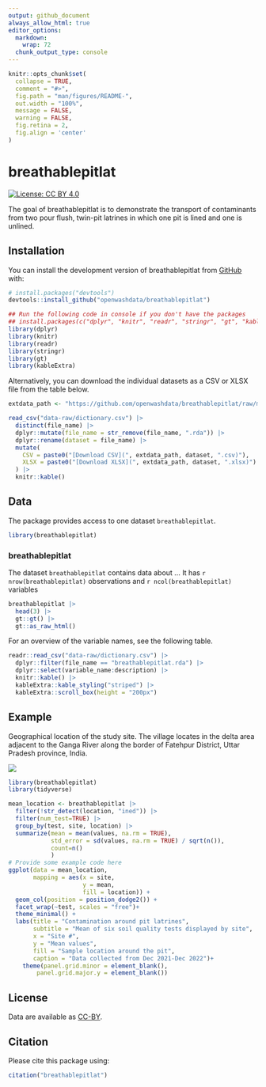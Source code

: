 ```yaml
---
output: github_document
always_allow_html: true
editor_options: 
  markdown: 
    wrap: 72
  chunk_output_type: console
---
```


<!-- README.md is generated from README.Rmd. Please edit that file -->

```r
knitr::opts_chunk$set(
  collapse = TRUE,
  comment = "#>",
  fig.path = "man/figures/README-",
  out.width = "100%",
  message = FALSE,
  warning = FALSE,
  fig.retina = 2,
  fig.align = 'center'
)
```

# breathablepitlat

<!-- badges: start -->

[![License: CC BY
4.0](https://img.shields.io/badge/License-CC_BY_4.0-lightgrey.svg)](https://creativecommons.org/licenses/by/4.0/)

<!-- badges: end -->

The goal of breathablepitlat is to demonstrate the transport of
contaminants from two pour flush, twin-pit latrines in which one pit is
lined and one is unlined.

## Installation

You can install the development version of breathablepitlat from
[GitHub](https://github.com/) with:

``` r
# install.packages("devtools")
devtools::install_github("openwashdata/breathablepitlat")
```

```r
## Run the following code in console if you don't have the packages
## install.packages(c("dplyr", "knitr", "readr", "stringr", "gt", "kableExtra"))
library(dplyr)
library(knitr)
library(readr)
library(stringr)
library(gt)
library(kableExtra)
```

Alternatively, you can download the individual datasets as a CSV or XLSX
file from the table below.

```r

extdata_path <- "https://github.com/openwashdata/breathablepitlat/raw/main/inst/extdata/"

read_csv("data-raw/dictionary.csv") |> 
  distinct(file_name) |> 
  dplyr::mutate(file_name = str_remove(file_name, ".rda")) |> 
  dplyr::rename(dataset = file_name) |> 
  mutate(
    CSV = paste0("[Download CSV](", extdata_path, dataset, ".csv)"),
    XLSX = paste0("[Download XLSX](", extdata_path, dataset, ".xlsx)")
  ) |> 
  knitr::kable()

```

## Data

The package provides access to one dataset `breathablepitlat`.

```r
library(breathablepitlat)
```

### breathablepitlat

The dataset `breathablepitlat` contains data about ... It has
`r nrow(breathablepitlat)` observations and `r ncol(breathablepitlat)`
variables

```r
breathablepitlat |> 
  head(3) |> 
  gt::gt() |>
  gt::as_raw_html()
```

For an overview of the variable names, see the following table.

```r
readr::read_csv("data-raw/dictionary.csv") |>
  dplyr::filter(file_name == "breathablepitlat.rda") |>
  dplyr::select(variable_name:description) |> 
  knitr::kable() |> 
  kableExtra::kable_styling("striped") |> 
  kableExtra::scroll_box(height = "200px")
```

## Example

Geographical location of the study site. The village locates in the
delta area adjacent to the Ganga River along the border of Fatehpur
District, Uttar Pradesh province, India.

![](man/figures/Figure1.png)

```r
library(breathablepitlat)
library(tidyverse)

mean_location <- breathablepitlat |> 
  filter(!str_detect(location, "ined")) |> 
  filter(num_test=TRUE) |> 
  group_by(test, site, location) |>
  summarize(mean = mean(values, na.rm = TRUE),
            std_error = sd(values, na.rm = TRUE) / sqrt(n()),
            count=n()
            )
# Provide some example code here
ggplot(data = mean_location,
       mapping = aes(x = site,
                     y = mean,
                     fill = location)) +
  geom_col(position = position_dodge2()) +
  facet_wrap(~test, scales = "free")+
  theme_minimal() + 
  labs(title = "Contamination around pit latrines",
       subtitle = "Mean of six soil quality tests displayed by site",
       x = "Site #",
       y = "Mean values",
       fill = "Sample location around the pit",
       caption = "Data collected from Dec 2021-Dec 2022")+
    theme(panel.grid.minor = element_blank(), 
        panel.grid.major.y = element_blank())
```

## License

Data are available as
[CC-BY](https://github.com/openwashdata/breathablepitlat/blob/main/LICENSE.md).

## Citation

Please cite this package using:

```r
citation("breathablepitlat")
```
